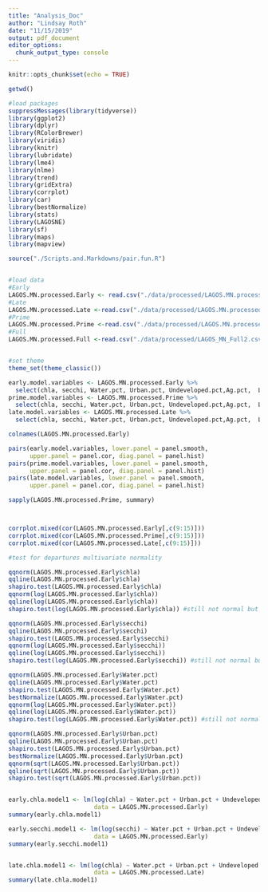 ```yaml
---
title: "Analysis_Doc"
author: "Lindsay Roth"
date: "11/15/2019"
output: pdf_document
editor_options: 
  chunk_output_type: console
---
```


```r
knitr::opts_chunk$set(echo = TRUE)
```


```r
getwd()

#load packages
suppressMessages(library(tidyverse))
library(ggplot2)
library(dplyr)
library(RColorBrewer)
library(viridis)
library(knitr)
library(lubridate)
library(lme4)
library(nlme)
library(trend)
library(gridExtra)
library(corrplot)
library(car)
library(bestNormalize)
library(stats)
library(LAGOSNE)
library(sf)
library(maps)
library(mapview)

source("./Scripts.and.Markdowns/pair.fun.R")


#load data
#Early
LAGOS.MN.processed.Early <- read.csv("./data/processed/LAGOS.MN.processed.Early.csv")
#Late
LAGOS.MN.processed.Late <-read.csv("./data/processed/LAGOS.MN.processed.Late.csv")
#Prime
LAGOS.MN.processed.Prime <-read.csv("./data/processed/LAGOS.MN.processed.Prime.csv")
#Full
LAGOS.MN.processed.Full <-read.csv("./data/processed/LAGOS_MN_Full2.csv")


#set theme
theme_set(theme_classic())
```



```r
early.model.variables <- LAGOS.MN.processed.Early %>%
  select(chla, secchi, Water.pct, Urban.pct, Undeveloped.pct,Ag.pct,  LakeIWS.Ratio, US_L3NAME)
prime.model.variables <- LAGOS.MN.processed.Prime %>%
  select(chla, secchi, Water.pct, Urban.pct, Undeveloped.pct,Ag.pct,  LakeIWS.Ratio, US_L3NAME)
late.model.variables <- LAGOS.MN.processed.Late %>%
  select(chla, secchi, Water.pct, Urban.pct, Undeveloped.pct,Ag.pct,  LakeIWS.Ratio, US_L3NAME)

colnames(LAGOS.MN.processed.Early)

pairs(early.model.variables, lower.panel = panel.smooth, 
      upper.panel = panel.cor, diag.panel = panel.hist)
pairs(prime.model.variables, lower.panel = panel.smooth, 
      upper.panel = panel.cor, diag.panel = panel.hist)
pairs(late.model.variables, lower.panel = panel.smooth, 
      upper.panel = panel.cor, diag.panel = panel.hist)

sapply(LAGOS.MN.processed.Prime, summary)



corrplot.mixed(cor(LAGOS.MN.processed.Early[,c(9:15)]))
corrplot.mixed(cor(LAGOS.MN.processed.Prime[,c(9:15)]))
corrplot.mixed(cor(LAGOS.MN.processed.Late[,c(9:15)]))

```

```r
#test for departures multivariate normality

qqnorm(LAGOS.MN.processed.Early$chla)
qqline(LAGOS.MN.processed.Early$chla)
shapiro.test(LAGOS.MN.processed.Early$chla)
qqnorm(log(LAGOS.MN.processed.Early$chla))
qqline(log(LAGOS.MN.processed.Early$chla))
shapiro.test(log(LAGOS.MN.processed.Early$chla)) #still not normal but looks a lot better

qqnorm(LAGOS.MN.processed.Early$secchi)
qqline(LAGOS.MN.processed.Early$secchi)
shapiro.test(LAGOS.MN.processed.Early$secchi)
qqnorm(log(LAGOS.MN.processed.Early$secchi))
qqline(log(LAGOS.MN.processed.Early$secchi))
shapiro.test(log(LAGOS.MN.processed.Early$secchi)) #still not normal but looks a lot better

qqnorm(LAGOS.MN.processed.Early$Water.pct)
qqline(LAGOS.MN.processed.Early$Water.pct)
shapiro.test(LAGOS.MN.processed.Early$Water.pct)
bestNormalize(LAGOS.MN.processed.Early$Water.pct)
qqnorm(log(LAGOS.MN.processed.Early$Water.pct))
qqline(log(LAGOS.MN.processed.Early$Water.pct))
shapiro.test(log(LAGOS.MN.processed.Early$Water.pct)) #still not normal but looks a lot better

qqnorm(LAGOS.MN.processed.Early$Urban.pct)
qqline(LAGOS.MN.processed.Early$Urban.pct)
shapiro.test(LAGOS.MN.processed.Early$Urban.pct)
bestNormalize(LAGOS.MN.processed.Early$Urban.pct)
qqnorm(sqrt(LAGOS.MN.processed.Early$Urban.pct))
qqline(sqrt(LAGOS.MN.processed.Early$Urban.pct))
shapiro.test(sqrt(LAGOS.MN.processed.Early$Urban.pct))



```


```r

early.chla.model1 <- lm(log(chla) ~ Water.pct + Urban.pct + Undeveloped.pct + Ag.pct + LakeIWS.Ratio,
                        data = LAGOS.MN.processed.Early)
summary(early.chla.model1)

early.secchi.model1 <- lm(log(secchi) ~ Water.pct + Urban.pct + Undeveloped.pct + Ag.pct + LakeIWS.Ratio,
                        data = LAGOS.MN.processed.Early)
summary(early.secchi.model1)


late.chla.model1 <- lm(log(chla) ~ Water.pct + Urban.pct + Undeveloped.pct + Ag.pct + LakeIWS.Ratio,
                        data = LAGOS.MN.processed.Late)
summary(late.chla.model1)

```

